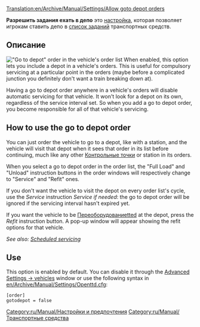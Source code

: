 [[Translation:en/Archive/Manual/Settings/Allow goto depot orders]]
{{ru/Перевод|en/Archive/Manual/Settings/Allow goto depot orders|0}}

'''Разрешить задания ехать в депо''' это [[ru/Archive/Manual/Settings/Расширенные настройки|настройка]], которая позволяет игрокам ставить депо в [[ru/Manual/Задания|список заданий]] транспортных средств. 

== Описание ==
[[File:en/Manual/Scheduled servicing.png|right|frame|"Go to depot" order in the vehicle's order list]]
When enabled, this option lets you include a depot in a vehicle's orders. This is useful for compulsory servicing at a particular point in the orders (maybe before a complicated junction you definitely don't want a train breaking down at).

Having a go to depot order anywhere in a vehicle's orders will disable automatic servicing for that vehicle. It won't look for a depot on its own, regardless of the service interval set. So when you add a go to depot order, you become responsible for all of that vehicle's servicing. 

== How to use the go to depot order ==
You can just order the vehicle to go to a depot, like with a station, and the vehicle will visit that depot when it sees that order in its list before continuing, much like any other [[ru/Manual/Контрольные точки|Контрольные точки]] or station in its orders. 

When you select a go to depot order in the order list, the "Full Load" and "Unload" instruction buttons in the order windows will respectively change to "Service" and "Refit" ones.

If you don't want the vehicle to visit the depot on every order list's cycle, use the ''Service'' instruction ''Service if needed'': the go to depot order will be ignored if the servicing interval hasn't expired yet.

If you want the vehicle to be [[ru/Manual/Переоборудование|Переоборудование]]tted at the depot, press the ''Refit'' instruction button. A pop-up window will appear showing the refit options for that vehicle.

''See also: [[en/Manual/Servicing#scheduled-servicing|Scheduled servicing]]''

== Use ==
This option is enabled by default. You can disable it through the [[en/Archive/Manual/Settings/Advanced Settings/Vehicles|Advanced Settings -> vehicles]] window or use the following syntax in [[en/Archive/Manual/Settings/Openttd.cfg]]:
<pre>[order]
gotodepot = false</pre>

[[Category:ru/Manual/Настройки и предпочтения]]
[[Category:ru/Manual/Транспортные средства]]
